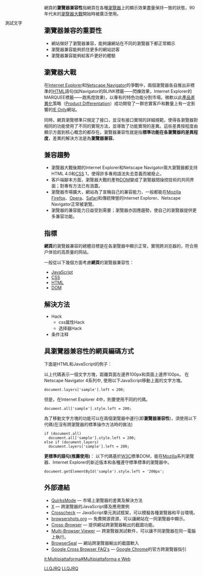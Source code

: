 {{Link style|time=2015-12-11T08:04:53+00:00}}
網頁的'''瀏覽器兼容性'''指網頁在各種[[网页浏览器|瀏覽器]]上的顯示效果盡量保持一致的狀態，90年代末的[[瀏覽器大戰|瀏覽器大戰]]開始時被廣泛使用。
==瀏覽器兼容的重要性==
*網站做好了瀏覽器兼容，能夠讓網站在不同的瀏覽器下都正常顯示
*瀏覽器兼容能夠抓住更多的網站訪客
*瀏覽器兼容能夠給客戶更好的體驗

==瀏覽器大戰==
{{main|瀏覽器大戰}}
在[[Internet_Explorer|Internet Explorer]]和[[Netscape_Navigator|Netscape Navigator]]的爭戰中，兩個瀏覽器各自推出非標準的[[HTML|HTML]]語句(如Navigator的BLINK標籤——閃爍效果，Internet Explorer的MARQUEE標籤——跑馬燈效果)，以專有的特色功能分割市場。微軟以此[[產品差異化|產品差異化]]策略（[[:en:Product_differentation|Product Differentation]]）成功開發了一群忠實客戶和數量上有一定影響的[[IE_Only|IE Only]]網站。

同時，網頁瀏覽標準只規定了接口，並沒有接口實現的詳細規範，使得各瀏覽器對相同的功能使用了不同的實現方法，並導致了功能實現的差異。這些差異按程度由顯示方面到核心概念的都存在。瀏覽器兼容性就是指'''標準功能在各瀏覽器的差異程度'''，差異的解決方法是為'''瀏覽器兼容'''。

==兼容趨勢==
*瀏覽器大戰後期的Internet Explorer和Netscape Navigator兩大瀏覽器都支持HTML 4.0和[[层叠样式表|CSS]] 1，使得許多專用語法失去意義而被廢止。
*客戶端腳本方面，瀏覽器大戰的產物[[文件物件模型|DOM]]變成了瀏覽器間操控技術的共同界面；對專有方法已有涵蓋。
*瀏覽器市場擴大，網站為了宣稱自己的兼容能力，一般都能在[[Firefox瀏覽器|Mozilla Firefox]]、[[Opera|Opera]]、[[Safari|Safari]]和傳統陣營的Internet Explorer、Netscape Navigator正常被瀏覽。
*瀏覽器的兼容能力日益受到需要；瀏覽器亦因應趨勢，使自己的瀏覽器提供更多兼容功能。

==指標==
'''網頁'''的瀏覽器兼容的總體目標是在各瀏覽器中顯示正常，實現跨浏览器的，符合用户体验的高质量的网站。

一般從以下幾個方面考慮'''網頁'''的瀏覽器兼容性：
*[[JavaScript|JavaScript]]
*[[层叠样式表|CSS]]
*[[HTML|HTML]]
*[[文件物件模型|DOM]]

==解決方法==
* Hack
** css属性Hack
** 选择器Hack
* 条件注释

== 具瀏覽器兼容性的網頁編碼方式 ==
下面是HTML和JavaScript的例子：

 <div id="sample" style="position: absolute; top: 100px; left: 100px;">測試文字</div>

以上代碼表示一個文字方塊，距離頁面左邊界100px和頁面上邊界100px。 在Netscape Navigator 4系列中, 使用以下JavaScript移動上面的文字方塊。

 document.layers['sample'].left = 200;

但是，在Internet Explorer 4中，則要使用不同的代碼。

 document.all['sample'].style.left = 200;

為了移動文字方塊的功能可以在兩個瀏覽器中運行(即'''瀏覽器兼容性''')，須使用以下代碼(在沒有跨瀏覽器的標準操作方法時的做法)
 if (document.all)
   document.all['sample'].style.left = 200;
 else if (document.layers)
   document.layers['sample'].left = 200;

'''更標準的語句(推薦使用)'''：
以下代碼基於[[World_Wide_Web_Consortium|W3C]]標準DOM，能在[[Mozilla|Mozilla]]系列瀏覽器、Internet Explorer的新近版本和各種遵守標準標準的瀏覽器中。

 document.getElementById('sample').style.left = '200px';

==外部連結==
*[http://www.quirksmode.org/ QuirksMode] {{Wayback|url=http://www.quirksmode.org/ |date=20110207234057 }} — 市場上瀏覽器的差異及解決方法
*[http://cross-browser.com/x/lib/ X] {{Wayback|url=http://cross-browser.com/x/lib/ |date=20090130054852 }} — 跨瀏覽器的JavaScript庫及應用實例
*[https://web.archive.org/web/20060705043652/http://thefrontside.net/crosscheck Crosscheck] — JavaScript單元測試框架，可以模擬各種瀏覽器和平台環境。
*[http://www.browsershots.org browsershots.org] {{Wayback|url=http://www.browsershots.org/ |date=20210417170530 }} — 免費開源資源，可以讓網站在一同瀏覽器中顯示。
*[https://web.archive.org/web/20150217011650/http://cross-browser.appspot.com/ Cross-Browser] — 提供網站跨瀏覽器輸出的截圖功能。 
*[http://www.multibrowserviewer.com Multi-Browser Viewer] {{Wayback|url=http://www.multibrowserviewer.com/ |date=20150515073620 }} — 跨瀏覽器測試軟件，可以讓不同瀏覽器在同一電腦上執行。
*[http://www.browserseal.com BrowserSeal] {{Wayback|url=http://www.browserseal.com/ |date=20210224112840 }} — 網站跨瀏覽器輸出的截圖軟入
*[http://code.google.com/p/doctype/wiki/ArticleGoogleChromeCompatFAQ Google Cross Browser FAQ's] {{Wayback|url=http://code.google.com/p/doctype/wiki/ArticleGoogleChromeCompatFAQ |date=20110927063049 }} — [[Google_Chrome|Google Chrome]]的官方跨瀏覽器指引

[[Category:網頁瀏覽器|LLQJRQ]]
[[Category:軟件測試|LLQJRQ]]

[[it:Multipiattaforma#Multipiattaforma_e_Web|it:Multipiattaforma#Multipiattaforma e Web]]